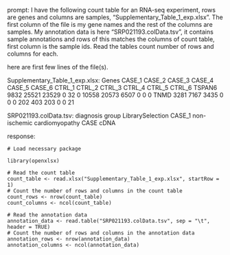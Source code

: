 prompt:
I have the following count table for an RNA-seq experiment, rows are genes and columns are samples, "Supplementary_Table_1_exp.xlsx". The first column of the file is my gene names and the rest of the columns are samples. My annotation data is here  "SRP021193.colData.tsv", it contains sample annotations and rows of this matches the columns of count table, first column is the sample ids. Read the tables count number of rows and columns for each.

here are first few lines of the file(s).

Supplementary_Table_1_exp.xlsx:
Genes	CASE_1	CASE_2	CASE_3	CASE_4	CASE_5	CASE_6	CTRL_1	CTRL_2	CTRL_3	CTRL_4	CTRL_5	CTRL_6
TSPAN6	9832	25521	23529	0	32	0	10558	20573	6507	0	0	 0
TNMD	3281	 7167	 3435	0	 0	0	  202	  403	 203	0	0	21


SRP021193.colData.tsv:
	diagnosis	group	LibrarySelection
CASE_1	non-ischemic cardiomyopathy	CASE	cDNA


response:
```
# Load necessary package

library(openxlsx)

# Read the count table
count_table <- read.xlsx("Supplementary_Table_1_exp.xlsx", startRow = 1)
# Count the number of rows and columns in the count table
count_rows <- nrow(count_table)
count_columns <- ncol(count_table)

# Read the annotation data
annotation_data <- read.table("SRP021193.colData.tsv", sep = "\t", header = TRUE)
# Count the number of rows and columns in the annotation data
annotation_rows <- nrow(annotation_data)
annotation_columns <- ncol(annotation_data)
```
